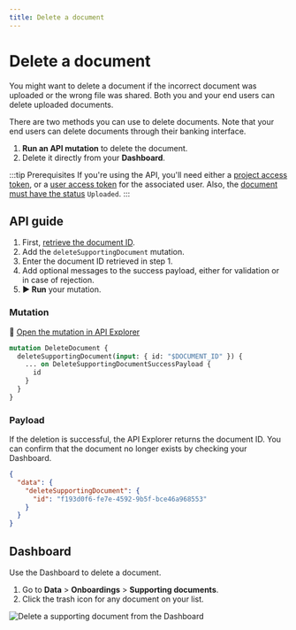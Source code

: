 ```yaml
---
title: Delete a document
---
```


# Delete a document

You might want to delete a document if the incorrect document was uploaded or the wrong file was shared.
Both you and your end users can delete uploaded documents.

There are two methods you can use to delete documents.
Note that your end users can delete documents through their banking interface.

1. **Run an API mutation** to delete the document.
1. Delete it directly from your **Dashboard**.

:::tip Prerequisites
If you're using the API, you'll need either a [project access token](https://docs.swan.io/api/authentication/project-access-token), or a [user access token](https://docs.swan.io/api/authentication/user-access-token) for the associated user.
Also, the [document must have the status](./index.mdx#document-statuses) `Uploaded`.
:::

## API guide

1. First, [retrieve the document ID](./guide-retrieve-info.mdx).
1. Add the `deleteSupportingDocument` mutation.
1. Enter the document ID retrieved in step 1.
1. Add optional messages to the success payload, either for validation or in case of rejection.
1. **▶ Run** your mutation.

### Mutation

🔎 [Open the mutation in API Explorer](https://explorer.swan.io/?query=bXV0YXRpb24gRGVsZXRlRG9jdW1lbnQgewogIGRlbGV0ZVN1cHBvcnRpbmdEb2N1bWVudChpbnB1dDogeyBpZDogIiRET0NVTUVOVF9JRCIgfSkgewogICAgLi4uIG9uIERlbGV0ZVN1cHBvcnRpbmdEb2N1bWVudFN1Y2Nlc3NQYXlsb2FkIHsKICAgICAgaWQKICAgIH0KICB9Cn0K&tab=api)

```graphql {2} showLineNumbers
mutation DeleteDocument {
  deleteSupportingDocument(input: { id: "$DOCUMENT_ID" }) {
    ... on DeleteSupportingDocumentSuccessPayload {
      id
    }
  }
}
```

### Payload

If the deletion is successful, the API Explorer returns the document ID.
You can confirm that the document no longer exists by checking your Dashboard.

```json {4} showLineNumbers
{
  "data": {
    "deleteSupportingDocument": {
      "id": "f193d0f6-fe7e-4592-9b5f-bce46a968553"
    }
  }
}
```

## Dashboard

Use the Dashboard to delete a document.

1. Go to **Data** > **Onboardings** > **Supporting documents**.
1. Click the trash icon for any document on your list. 

![Delete a supporting document from the Dashboard](../../../images/topics/onboarding/delete-document.png)